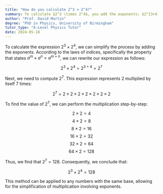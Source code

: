 ```yaml
---
title: "How do you calculate 2^3 × 2^4?"
summary: To calculate $2^3 \times 2^4$, you add the exponents; $2^{3+4} = 2^7 = 128$.
author: "Prof. David Martin"
degree: "PhD in Physics, University of Birmingham"
tutor_type: "A-Level Physics Tutor"
date: 2024-05-18
---
```


To calculate the expression $2^3 \times 2^4$, we can simplify the process by adding the exponents. According to the laws of indices, specifically the property that states $a^m \times a^n = a^{m+n}$, we can rewrite our expression as follows:

$$
2^3 \times 2^4 = 2^{3+4} = 2^7
$$

Next, we need to compute $2^7$. This expression represents $2$ multiplied by itself $7$ times:

$$
2^7 = 2 \times 2 \times 2 \times 2 \times 2 \times 2 \times 2
$$

To find the value of $2^7$, we can perform the multiplication step-by-step:

$$
2 \times 2 = 4
$$
$$
4 \times 2 = 8
$$
$$
8 \times 2 = 16
$$
$$
16 \times 2 = 32
$$
$$
32 \times 2 = 64
$$
$$
64 \times 2 = 128
$$

Thus, we find that $2^7 = 128$. Consequently, we conclude that:

$$
2^3 \times 2^4 = 128
$$

This method can be applied to any numbers with the same base, allowing for the simplification of multiplication involving exponents.
    
